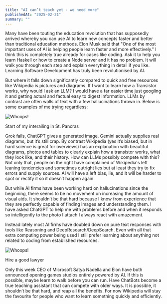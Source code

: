 ```yaml
---
title: "AI can’t teach yet - we need more"
publishedAt: "2025-02-21"
summary: ""
---
```


<div style={{ textAlign: "justify"}}>

Many have been touting the education revolution that has supposedly arrived whereby you can use AI to learn new concepts faster and better than traditional education methods. Elon Musk said that "One of the most important uses of AI is helping people learn faster and more effectively." I think this is completely true already for cases like coding. Ask it to help you learn Haskell or how to create a Node server and it has no problem. It will walk you through each step and explain everything in detail if you like. Learning Software Development has truly been revolutionised by AI.

But where it falls down significantly compared to quick and free resources like Wikipedia is pictures and diagrams. If I want to learn how a Transistor works, why would I ask an LLM? I would have a far easier time just googling it and getting actual and factual easy to digest information. LLMs by contrast are often walls of text with a few hallucinations thrown in. Below is some examples of me trying regardless:

![Whoops!](/images/20241213/IMG_1621.jpg "Start of my interailing")

<div style={{ textAlign: "center", fontStyle: "italic" }}>
  Start of my interailing in St. Pancras
</div>

Grok fails, ChatGPT gives a generated image, Gemini actually supplies real diagrams, but it’s still crap. By contrast Wikipedia (yes it’s biased, but in hard science is great for overviews) has an explanation with beautiful diagrams, photos and tables to clearly explain how a transistor works, what they look like, and their history. How can LLMs possibly compete with this? Not only that, people on the right have complained of Wikipedia's left leaning tendencies and sometimes outright lies but at least they try to fix errors and supply sources. AI will have a left bias, lie, and it will be harder to spot or rectify it so it doesn’t happen again.

But while AI firms have been working hard on hallucinations since the beginning, there seems to be no movement on increasing the amount of visual aids. It shouldn’t be that hard because I know from experience that they are perfectly capable of finding images and understanding them. I have asked ChatGPT to help me with problems before and when it responds so intelligently to the photo I attach I always react with amazement.

Instead lately most AI firms have doubled down on pure text responses with tools like Reasoning and DeepResearch/DeepSearch. Even with all that extra computing power being used I still prefer learning about anything not related to coding from established resources.

![Whoops!](/images/20241213/GJwaT3oXAAAH-pp.jpg)

<div style={{ textAlign: "center", fontStyle: "italic" }}>
  Hire a good lawyer
</div>

Only this week CEO of Microsoft Satya Nadella and Elon have both announced opening games studios entirely powered by AI. If this is possible, maybe learn to walk before you can run. Have ChatBots become a true teaching assistant that can compete with older ways. It is possible, it shouldn’t be that hard, and reap all the benefits. For now Wikipedia will stay the favourite for people who want to learn something quickly and efficiently.

</div>
